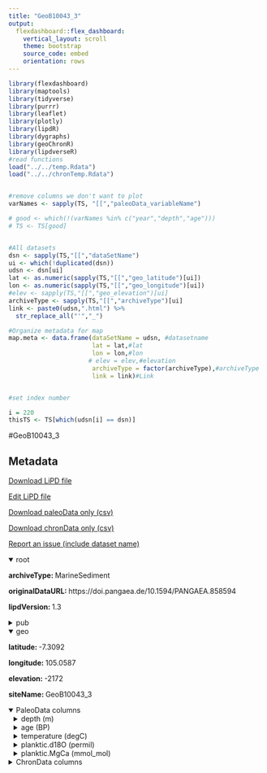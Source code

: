 ```yaml
---
title: "GeoB10043_3"
output: 
  flexdashboard::flex_dashboard:
    vertical_layout: scroll
    theme: bootstrap
    source_code: embed
    orientation: rows
---
```


```r
library(flexdashboard)
library(maptools)
library(tidyverse)
library(purrr)
library(leaflet)
library(plotly)
library(lipdR)
library(dygraphs)
library(geoChronR)
library(lipdverseR)
#read functions
load("../../temp.Rdata")
load("../../chronTemp.Rdata")


#remove columns we don't want to plot
varNames <- sapply(TS, "[[","paleoData_variableName")

# good <- which(!(varNames %in% c("year","depth","age")))
# TS <- TS[good]


#All datasets
dsn <- sapply(TS,"[[","dataSetName")
ui <- which(!duplicated(dsn))
udsn <- dsn[ui]
lat <- as.numeric(sapply(TS,"[[","geo_latitude")[ui])
lon <- as.numeric(sapply(TS,"[[","geo_longitude")[ui])
#elev <- sapply(TS,"[[","geo_elevation")[ui]
archiveType <- sapply(TS,"[[","archiveType")[ui]
link <- paste0(udsn,".html") %>% 
  str_replace_all("'","_")

#Organize metadata for map
map.meta <- data.frame(dataSetName = udsn, #datasetname
                       lat = lat,#lat
                       lon = lon,#lon
                      # elev = elev,#elevation
                       archiveType = factor(archiveType),#archiveType
                       link = link)#Link


#set index number

i = 220
thisTS <- TS[which(udsn[i] == dsn)]
```
#GeoB10043_3

Metadata {.sidebar}
-------------------------------------
[Download LiPD file](GeoB10043_3.lpd)
            

[Edit LiPD file](http://lipd.net/playground?source=http://lipdverse.org/globalHolocene/0_25_5/GeoB10043_3.lpd)
            

[Download paleoData only (csv)](GeoB10043_3.csv)
            

[Download chronData only (csv)](GeoB10043_3-chron.csv)
            

[Report an issue (include dataset name)](https://github.com/nickmckay/LiPDverse/issues)

<details open style="margin-left: 0px">
<summary>root</summary>
<p style="margin-left: 0px"><strong>archiveType: </strong>MarineSediment
<p style="margin-left: 0px"><strong>originalDataURL: </strong>https://doi.pangaea.de/10.1594/PANGAEA.858594
<p style="margin-left: 0px"><strong>lipdVersion: </strong>1.3
</details>
<details>
<summary>pub</summary>
<details style="margin-left: 10px">
<summary>pub1</summary>
<p style="margin-left: 10px"><strong>author: </strong>list(list(name = "Setiawan, Riza Yuliratno"), list(name = "Mohtadi, Mahyar"), list(name = "Southon, John"), list(name = "Groeneveld, Jeroen"), list(name = "Steinke, Stephan"), list(name = "Hebbeln, Dierk"))
<p style="margin-left: 10px"><strong>journal: </strong>Paleoceanography
<p style="margin-left: 10px"><strong>volume: </strong>30
<p style="margin-left: 10px"><strong>title: </strong>The consequences of opening the Sunda Strait on the hydrography of the eastern tropical Indian Ocean
</details>
<details style="margin-left: 10px">
<summary>pub2</summary>
<p style="margin-left: 10px"><strong>author: </strong>list(list(name = "Southon, John"))
<p style="margin-left: 10px"><strong>journal: </strong>Radiocarbon
<p style="margin-left: 10px"><strong>volume: </strong>55
<p style="margin-left: 10px"><strong>title: </strong>Planktic Foram Dates from the Indonesian Arc: Marine 14C Reservoir Ages and a Mythical AD 535 Volcanic Eruption
</details>
</details>
<details open style="margin-left: 0px">
<summary>geo</summary>
<p style="margin-left: 0px"><strong>latitude: </strong>-7.3092
<p style="margin-left: 0px"><strong>longitude: </strong>105.0587
<p style="margin-left: 0px"><strong>elevation: </strong>-2172
<p style="margin-left: 0px"><strong>siteName: </strong>GeoB10043_3
</details>
<details open>
<summary>PaleoData columns</summary>
<details style="margin-left: 10px">
<summary>depth (m)</summary>
<p style="margin-left: 10px"><strong>TSid: </strong>Rh44zLjrGy1
<p style="margin-left: 10px"><strong>variableName: </strong>depth
<p style="margin-left: 10px"><strong>units: </strong>m
</details>
<details style="margin-left: 10px">
<summary>age (BP)</summary>
<p style="margin-left: 10px"><strong>TSid: </strong>RBJ2Vw8tc6C
<p style="margin-left: 10px"><strong>variableName: </strong>age
<p style="margin-left: 10px"><strong>units: </strong>BP
<p style="margin-left: 10px"><strong>description: </strong>Age_ka_BP
</details>
<details style="margin-left: 10px">
<summary>temperature (degC)</summary>
<p style="margin-left: 10px"><strong>TSid: </strong>REFHcFMUP7Z
<p style="margin-left: 10px"><strong>variableName: </strong>temperature
<p style="margin-left: 10px"><strong>units: </strong>degC
<p style="margin-left: 10px"><strong>description: </strong>SST_1_12_degC
<p style="margin-left: 10px"><strong>useInGlobalTemperatureAnalysis: </strong>TRUE
<details>
<summary>interpretation</summary>
<details style="margin-left: 20px">
<summary>1</summary>
<p style="margin-left: 20px"><strong>direction: </strong>positive
<p style="margin-left: 20px"><strong>scope: </strong>climate
<p style="margin-left: 20px"><strong>seasonality: </strong>1 2 3 4 5 6 7 8 9 10 11 12
<p style="margin-left: 20px"><strong>variable: </strong>T
<p style="margin-left: 20px"><strong>variableDetail: </strong>surface.temp
</details>
</details>
</details>
<details style="margin-left: 10px">
<summary>planktic.d18O (permil)</summary>
<p style="margin-left: 10px"><strong>TSid: </strong>RbCqT8abrfF
<p style="margin-left: 10px"><strong>variableName: </strong>planktic.d18O
<p style="margin-left: 10px"><strong>units: </strong>permil
<p style="margin-left: 10px"><strong>description: </strong>G_ruber_ss_d18O_per_mil_PDB
<p style="margin-left: 10px"><strong>useInGlobalTemperatureAnalysis: </strong>FALSE
</details>
<details style="margin-left: 10px">
<summary>planktic.MgCa (mmol_mol)</summary>
<p style="margin-left: 10px"><strong>TSid: </strong>R3VPL7rxXyk
<p style="margin-left: 10px"><strong>variableName: </strong>planktic.MgCa
<p style="margin-left: 10px"><strong>units: </strong>mmol_mol
<p style="margin-left: 10px"><strong>description: </strong>G_ruber_ss_Mg_Ca_mmol_mol
<p style="margin-left: 10px"><strong>useInGlobalTemperatureAnalysis: </strong>FALSE
</details>
<details>
<summary>ChronData columns</summary>
<details style="margin-left: 10px">
<summary>depth (cm)</summary>
<p style="margin-left: 10px"><strong>TSid: </strong>RDS4vaEvIsV
<p style="margin-left: 10px"><strong>variableName: </strong>depth
<p style="margin-left: 10px"><strong>units: </strong>cm
</details>
<details style="margin-left: 10px">
<summary>age (kyr)</summary>
<p style="margin-left: 10px"><strong>TSid: </strong>Rn0efbjZzg2
<p style="margin-left: 10px"><strong>variableName: </strong>age
<p style="margin-left: 10px"><strong>units: </strong>kyr
</details>
<details style="margin-left: 10px">
<summary>dateType ()</summary>
<p style="margin-left: 10px"><strong>TSid: </strong>RtssF7jX1ac
<p style="margin-left: 10px"><strong>variableName: </strong>dateType
</details>
<details style="margin-left: 10px">
<summary>depthTop (cm)</summary>
<p style="margin-left: 10px"><strong>TSid: </strong>RdwIiA1BOOu
<p style="margin-left: 10px"><strong>variableName: </strong>depthTop
<p style="margin-left: 10px"><strong>units: </strong>cm
</details>
<details style="margin-left: 10px">
<summary>depthBottom (cm)</summary>
<p style="margin-left: 10px"><strong>TSid: </strong>RxMQ42ySBSf
<p style="margin-left: 10px"><strong>variableName: </strong>depthBottom
<p style="margin-left: 10px"><strong>units: </strong>cm
</details>
<details style="margin-left: 10px">
<summary>thickness (cm)</summary>
<p style="margin-left: 10px"><strong>TSid: </strong>Rna3w1r2aW4
<p style="margin-left: 10px"><strong>variableName: </strong>thickness
<p style="margin-left: 10px"><strong>units: </strong>cm
</details>
<details style="margin-left: 10px">
<summary>ageUncertainty (kyr)</summary>
<p style="margin-left: 10px"><strong>TSid: </strong>R2HvnAh13ZH
<p style="margin-left: 10px"><strong>variableName: </strong>ageUncertainty
<p style="margin-left: 10px"><strong>units: </strong>kyr
</details>
<details style="margin-left: 10px">
<summary>measurementMaterial ()</summary>
<p style="margin-left: 10px"><strong>TSid: </strong>RT7QanxLmMc
<p style="margin-left: 10px"><strong>variableName: </strong>measurementMaterial
</details>
<details style="margin-left: 10px">
<summary>sensorSpecies ()</summary>
<p style="margin-left: 10px"><strong>TSid: </strong>RExeKF2Yi7n
<p style="margin-left: 10px"><strong>variableName: </strong>sensorSpecies
</details>
<details style="margin-left: 10px">
<summary>labID ()</summary>
<p style="margin-left: 10px"><strong>TSid: </strong>RZQBBFmFLEz
<p style="margin-left: 10px"><strong>variableName: </strong>labID
</details>
<details style="margin-left: 10px">
<summary>age14C (kyr)</summary>
<p style="margin-left: 10px"><strong>TSid: </strong>RA6cLftOMDT
<p style="margin-left: 10px"><strong>variableName: </strong>age14C
<p style="margin-left: 10px"><strong>units: </strong>kyr
</details>
<details style="margin-left: 10px">
<summary>age14CUncertainty (kyr)</summary>
<p style="margin-left: 10px"><strong>TSid: </strong>RWo3QoIBpkD
<p style="margin-left: 10px"><strong>variableName: </strong>age14CUncertainty
<p style="margin-left: 10px"><strong>units: </strong>kyr
</details>
<details style="margin-left: 10px">
<summary>notes ()</summary>
<p style="margin-left: 10px"><strong>TSid: </strong>RtJRfNnDam5
<p style="margin-left: 10px"><strong>variableName: </strong>notes
</details>

Row {.tabset .tabset-fade}
-----------------------------------------------------------------------

### Sitemap

```r
  map.meta.split <- split(map.meta, map.meta$archiveType)


factpal <- colorFactor("Paired",map.meta$archiveType)
buff <- 15
l <- leaflet() %>% 
  addTiles() %>% 
  fitBounds(map.meta$lon[i]-buff,map.meta$lat[i]-buff,map.meta$lon[i]+buff,map.meta$lat[i]+buff)
  

  
  
names(map.meta.split) %>%
  purrr::walk( function(df) {
    l <<- l %>%
      addMarkers(data=map.meta.split[[df]],
                 lng=~lon, lat=~lat,
                 label=~as.character(archiveType),
                 popup=~paste(str_c('Dataset: <a href="',link,'">',dataSetName,'</a>'),
                                 # str_c("Elevation: ",elev),
                                  str_c("Archive Type: ",archiveType),
                                  sep = "<br>"),
                 group = df,
                 clusterOptions = markerClusterOptions(removeOutsideVisibleBounds = F),
                 labelOptions = labelOptions(noHide = F,
                                             direction = 'auto'))
  })

l %>%
  addLayersControl(position = "bottomleft",
    overlayGroups = names(map.meta.split),
    options = layersControlOptions(collapsed = FALSE,
                                   opacity = 0.8)
  )
```

### Search the LiPDverse (Beta! doesn't work well yet)
```r
#Add google search bar
htmltools::includeHTML("../../googleSearchChunk.html")
```


Row {.tabset .tabset-fade}
-----------------------------------------------------------------------

### temperature (degC)
```r
plotCol(thisTS,ind = 5)
```

### planktic.d18O (permil)
```r
plotCol(thisTS,ind = 3)
```

### planktic.MgCa (mmol_mol)
```r
plotCol(thisTS,ind = 4)
```

Row {.tabset .tabset-fade}
-----------------------------------------------------------------------

### depth (cm)
```r
plotCol(chronTS,ind = 4)
```

### age (kyr)
```r
plotCol(chronTS,ind = 6)
```

### dateType ()
```r
plotCol(chronTS,ind = 1)
```

### depthTop (cm)
```r
plotCol(chronTS,ind = 2)
```

### depthBottom (cm)
```r
plotCol(chronTS,ind = 3)
```

### thickness (cm)
```r
plotCol(chronTS,ind = 5)
```

### ageUncertainty (kyr)
```r
plotCol(chronTS,ind = 7)
```

### measurementMaterial ()
```r
plotCol(chronTS,ind = 8)
```

### sensorSpecies ()
```r
plotCol(chronTS,ind = 9)
```

### labID ()
```r
plotCol(chronTS,ind = 10)
```

### age14C (kyr)
```r
plotCol(chronTS,ind = 11)
```

### age14CUncertainty (kyr)
```r
plotCol(chronTS,ind = 12)
```

### notes ()
```r
plotCol(chronTS,ind = 13)
```
